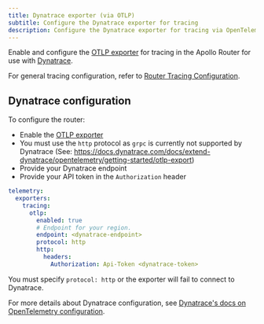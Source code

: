 ```yaml
---
title: Dynatrace exporter (via OTLP)
subtitle: Configure the Dynatrace exporter for tracing
description: Configure the Dynatrace exporter for tracing via OpenTelemetry Protocol (OTLP) in the Apollo Router.
---
```


Enable and configure the [OTLP exporter](./otlp) for tracing in the Apollo Router for use with [Dynatrace](https://dynatrace.com/).

For general tracing configuration, refer to [Router Tracing Configuration](./overview).

## Dynatrace configuration

To configure the router:

- Enable the [OTLP exporter](./otlp#configuration)
- You must use the `http` protocol as `grpc` is currently not supported by Dynatrace (See: https://docs.dynatrace.com/docs/extend-dynatrace/opentelemetry/getting-started/otlp-export)
- Provide your Dynatrace endpoint
- Provide your API token in the `Authorization` header

```yaml title="router.yaml"
telemetry:
  exporters:
    tracing:
      otlp:
        enabled: true
        # Endpoint for your region.
        endpoint: <dynatrace-endpoint>
        protocol: http
        http:
          headers:
            Authorization: Api-Token <dynatrace-token>
```

<Note>

You must specify `protocol: http` or the exporter will fail to connect to Dynatrace.

</Note>

For more details about Dynatrace configuration, see [Dynatrace's docs on OpenTelemetry configuration](https://docs.dynatrace.com/docs/extend-dynatrace/opentelemetry/getting-started/otlp-export).
